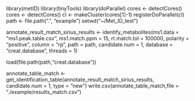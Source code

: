library(metID)
library(tinyTools)
library(doParallel)
cores <- detectCores()
cores <- detectCores()
cl <- makeCluster(cores[1]-1)
registerDoParallel(cl)
path <- file.path(".", "example")
setwd("~/Met_ID_test")

annotate_result_match_sirius_results <- 
     identify_metabolites(ms1.data = "ms1.peak.table.csv", 
                          ms1.match.ppm = 15, 
                          rt.match.tol = 100000, 
                          polarity = "positive", 
                          column = "rp", 
                          path = path, 
                          candidate.num = 1,
                          database = "creat.database", 
                          threads = 1)
                          
load(file.path(path,"creat.database"))

     
annotate_table_match <- 
     get_identification_table(annotate_result_match_sirius_results, candidate.num = 1, type = "new")
write.csv(annotate_table_match,file = "./example/results_match.csv")